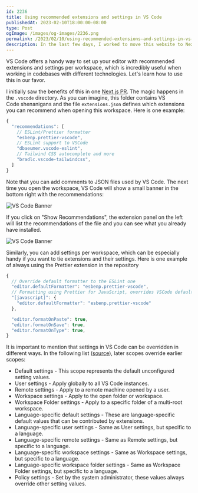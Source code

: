 ```yaml
---
id: 2236
title: Using recommended extensions and settings in VS Code
publishedAt: 2023-02-10T18:00:00-08:00
type: Post
ogImage: /images/og-images/2236.png
permalink: /2023/02/10/using-recommended-extensions-and-settings-in-vs-code
description: In the last few days, I worked to move this website to Next.js. In 2020, I moved from WordPress to Hugo and would be better served with Next.js. It was a straightforward migration, and I share what was done in this post.
---
```


VS Code offers a handy way to set up your editor with recommended extensions and settings per workspace, which is incredibly useful when working in codebases with different technologies. Let's learn how to use this in our favor.

I initially saw the benefits of this in one [Next.js PR](https://github.com/vercel/next.js/pull/43954/files). The magic happens in the `.vscode` directory. As you can imagine, this folder contains VS Code shenanigans and the file `extensions.json` defines which extensions you can recommend when opening this workspace. Here is one example:

```js title=".vscode/extensions.json"
{
  "recommendations": [
    // ESLint/Prettier formatter
    "esbenp.prettier-vscode",
    // ESLint support to VSCode
    "dbaeumer.vscode-eslint",
    // Tailwind CSS autocomplete and more
    "bradlc.vscode-tailwindcss",
  ]
}
```

Note that you can add comments to JSON files used by VS Code. The next time you open the workspace, VS Code will show a small banner in the bottom right with the recommendations:

![VS Code Banner](/wp-content/uploads/2023/02/vscode-banner.png)

If you click on "Show Recommendations", the extension panel on the left will list the recommendations of the file and you can see what you already have installed.

![VS Code Banner](/wp-content/uploads/2023/02/vscode-recommendations.png)

Similarly, you can add settings per workspace, which can be especially handy if you want to tie extensions and their settings. Here is one example of always using the Prettier extension in the repository

```js title=".vscode/settings.json"
{
  // Override default formatter to the ESLint one
  "editor.defaultFormatter": "esbenp.prettier-vscode",
  // Formatting using Prettier for JavaScript, overrides VSCode default.
  "[javascript]": {
    "editor.defaultFormatter": "esbenp.prettier-vscode"
  },

  "editor.formatOnPaste": true,
  "editor.formatOnSave": true,
  "editor.formatOnType": true,
}
```

It is important to mention that settings in VS Code can be overridden in different ways. In the following list ([source](https://code.visualstudio.com/docs/getstarted/settings#_settings-precedence)), later scopes override earlier scopes:

- Default settings - This scope represents the default unconfigured setting values.
- User settings - Apply globally to all VS Code instances.
- Remote settings - Apply to a remote machine opened by a user.
- Workspace settings - Apply to the open folder or workspace.
- Workspace Folder settings - Apply to a specific folder of a multi-root workspace.
- Language-specific default settings - These are language-specific default values that can be contributed by extensions.
- Language-specific user settings - Same as User settings, but specific to a language.
- Language-specific remote settings - Same as Remote settings, but specific to a language.
- Language-specific workspace settings - Same as Workspace settings, but specific to a language.
- Language-specific workspace folder settings - Same as Workspace Folder settings, but specific to a language.
- Policy settings - Set by the system administrator, these values always override other setting values.
